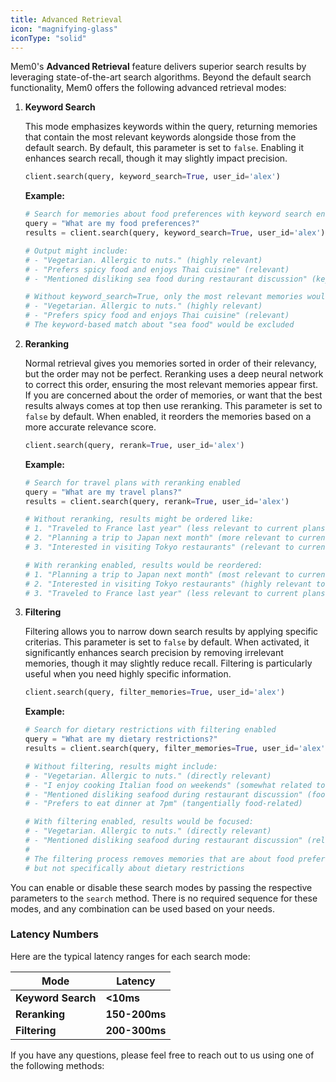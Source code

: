 ```yaml
---
title: Advanced Retrieval
icon: "magnifying-glass"
iconType: "solid"
---
```


Mem0's **Advanced Retrieval** feature delivers superior search results by leveraging state-of-the-art search algorithms. Beyond the default search functionality, Mem0 offers the following advanced retrieval modes:

1. **Keyword Search**

   This mode emphasizes keywords within the query, returning memories that contain the most relevant keywords alongside those from the default search. By default, this parameter is set to `false`. Enabling it enhances search recall, though it may slightly impact precision.

   ```python
   client.search(query, keyword_search=True, user_id='alex')
   ```

   **Example:**
   ```python
   # Search for memories about food preferences with keyword search enabled
   query = "What are my food preferences?"
   results = client.search(query, keyword_search=True, user_id='alex')

   # Output might include:
   # - "Vegetarian. Allergic to nuts." (highly relevant)
   # - "Prefers spicy food and enjoys Thai cuisine" (relevant)
   # - "Mentioned disliking sea food during restaurant discussion" (keyword match)

   # Without keyword_search=True, only the most relevant memories would be returned:
   # - "Vegetarian. Allergic to nuts." (highly relevant)
   # - "Prefers spicy food and enjoys Thai cuisine" (relevant)
   # The keyword-based match about "sea food" would be excluded
   ```

2. **Reranking**

   Normal retrieval gives you memories sorted in order of their relevancy, but the order may not be perfect. Reranking uses a deep neural network to correct this order, ensuring the most relevant memories appear first. If you are concerned about the order of memories, or want that the best results always comes at top then use reranking. This parameter is set to `false` by default. When enabled, it reorders the memories based on a more accurate relevance score.

   ```python
   client.search(query, rerank=True, user_id='alex')
   ```

   **Example:**
   ```python
   # Search for travel plans with reranking enabled
   query = "What are my travel plans?"
   results = client.search(query, rerank=True, user_id='alex')

   # Without reranking, results might be ordered like:
   # 1. "Traveled to France last year" (less relevant to current plans)
   # 2. "Planning a trip to Japan next month" (more relevant to current plans)
   # 3. "Interested in visiting Tokyo restaurants" (relevant to current plans)

   # With reranking enabled, results would be reordered:
   # 1. "Planning a trip to Japan next month" (most relevant to current plans)
   # 2. "Interested in visiting Tokyo restaurants" (highly relevant to current plans)
   # 3. "Traveled to France last year" (less relevant to current plans)
   ```

3. **Filtering**

   Filtering allows you to narrow down search results by applying specific criterias. This parameter is set to `false` by default. When activated, it significantly enhances search precision by removing irrelevant memories, though it may slightly reduce recall. Filtering is particularly useful when you need highly specific information.

   ```python
   client.search(query, filter_memories=True, user_id='alex')
   ```

   **Example:**
   ```python
   # Search for dietary restrictions with filtering enabled
   query = "What are my dietary restrictions?"
   results = client.search(query, filter_memories=True, user_id='alex')

   # Without filtering, results might include:
   # - "Vegetarian. Allergic to nuts." (directly relevant)
   # - "I enjoy cooking Italian food on weekends" (somewhat related to food)
   # - "Mentioned disliking seafood during restaurant discussion" (food-related)
   # - "Prefers to eat dinner at 7pm" (tangentially food-related)

   # With filtering enabled, results would be focused:
   # - "Vegetarian. Allergic to nuts." (directly relevant)
   # - "Mentioned disliking seafood during restaurant discussion" (relevant restriction)
   #
   # The filtering process removes memories that are about food preferences
   # but not specifically about dietary restrictions
   ```

<Note> You can enable or disable these search modes by passing the respective parameters to the `search` method. There is no required sequence for these modes, and any combination can be used based on your needs. </Note>


### Latency Numbers

Here are the typical latency ranges for each search mode:

| **Mode**            | **Latency**      |
|---------------------|------------------|
| **Keyword Search**  | **&lt;10ms**        |
| **Reranking**       | **150-200ms**    |
| **Filtering**       | **200-300ms**    |


If you have any questions, please feel free to reach out to us using one of the following methods:

<Snippet file="get-help.mdx" />